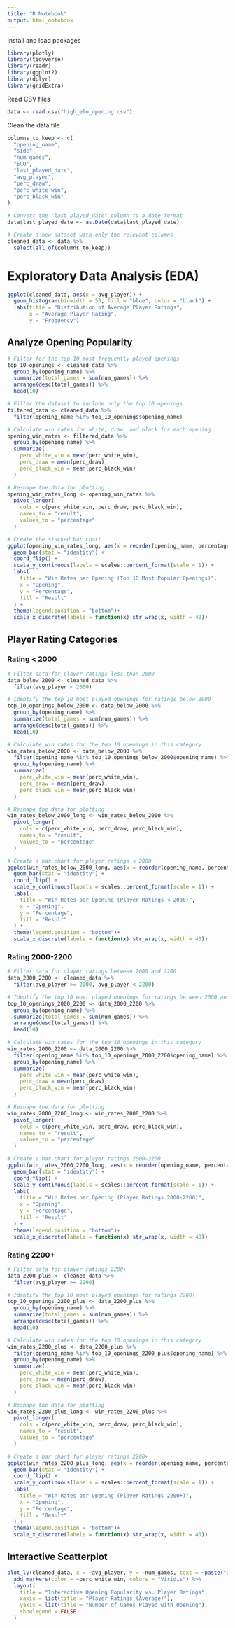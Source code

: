 ```yaml
---
title: "R Notebook"
output: html_notebook
---
```


Install and load packages
```r
library(plotly)
library(tidyverse)
library(readr)
library(ggplot2)
library(dplyr)
library(gridExtra)
```

Read CSV files
```r
data <- read.csv("high_elo_opening.csv")
```

Clean the data file
```r
columns_to_keep <- c(
  "opening_name",
  "side",
  "num_games",
  "ECO",
  "last_played_date",
  "avg_player",
  "perc_draw",
  "perc_white_win",
  "perc_black_win"
)

# Convert the "last_played_date" column to a date format
data$last_played_date <- as.Date(data$last_played_date)

# Create a new dataset with only the relevant columns
cleaned_data <- data %>%
  select(all_of(columns_to_keep))
```

# Exploratory Data Analysis (EDA)
```r
ggplot(cleaned_data, aes(x = avg_player)) +
  geom_histogram(binwidth = 50, fill = "blue", color = "black") +
  labs(title = "Distribution of Average Player Ratings",
       x = "Average Player Rating",
       y = "Frequency")
```

## Analyze Opening Popularity
```r
# Filter for the top 10 most frequently played openings
top_10_openings <- cleaned_data %>%
  group_by(opening_name) %>%
  summarize(total_games = sum(num_games)) %>%
  arrange(desc(total_games)) %>%
  head(10)

# Filter the dataset to include only the top 10 openings
filtered_data <- cleaned_data %>%
  filter(opening_name %in% top_10_openings$opening_name)

# Calculate win rates for white, draw, and black for each opening
opening_win_rates <- filtered_data %>%
  group_by(opening_name) %>%
  summarize(
    perc_white_win = mean(perc_white_win),
    perc_draw = mean(perc_draw),
    perc_black_win = mean(perc_black_win)
  )

# Reshape the data for plotting
opening_win_rates_long <- opening_win_rates %>%
  pivot_longer(
    cols = c(perc_white_win, perc_draw, perc_black_win),
    names_to = "result",
    values_to = "percentage"
  )

# Create the stacked bar chart
ggplot(opening_win_rates_long, aes(x = reorder(opening_name, percentage), y = percentage, fill = result)) +
  geom_bar(stat = "identity") +
  coord_flip() +
  scale_y_continuous(labels = scales::percent_format(scale = 1)) +
  labs(
    title = "Win Rates per Opening (Top 10 Most Popular Openings)",
    x = "Opening",
    y = "Percentage",
    fill = "Result"
  ) +
  theme(legend.position = "bottom")+
  scale_x_discrete(labels = function(x) str_wrap(x, width = 40))
```

## Player Rating Categories
### Rating < 2000
```r
# Filter data for player ratings less than 2000
data_below_2000 <- cleaned_data %>%
  filter(avg_player < 2000)

# Identify the top 10 most played openings for ratings below 2000
top_10_openings_below_2000 <- data_below_2000 %>%
  group_by(opening_name) %>%
  summarize(total_games = sum(num_games)) %>%
  arrange(desc(total_games)) %>%
  head(10)

# Calculate win rates for the top 10 openings in this category
win_rates_below_2000 <- data_below_2000 %>%
  filter(opening_name %in% top_10_openings_below_2000$opening_name) %>%
  group_by(opening_name) %>%
  summarize(
    perc_white_win = mean(perc_white_win),
    perc_draw = mean(perc_draw),
    perc_black_win = mean(perc_black_win)
  )

# Reshape the data for plotting
win_rates_below_2000_long <- win_rates_below_2000 %>%
  pivot_longer(
    cols = c(perc_white_win, perc_draw, perc_black_win),
    names_to = "result",
    values_to = "percentage"
  )

# Create a bar chart for player ratings < 2000
ggplot(win_rates_below_2000_long, aes(x = reorder(opening_name, percentage), y = percentage, fill = result)) +
  geom_bar(stat = "identity") +
  coord_flip() +
  scale_y_continuous(labels = scales::percent_format(scale = 1)) +
  labs(
    title = "Win Rates per Opening (Player Ratings < 2000)",
    x = "Opening",
    y = "Percentage",
    fill = "Result"
  ) +
  theme(legend.position = "bottom")+
  scale_x_discrete(labels = function(x) str_wrap(x, width = 40))
```

### Rating 2000-2200
```r
# Filter data for player ratings between 2000 and 2200
data_2000_2200 <- cleaned_data %>%
  filter(avg_player >= 2000, avg_player < 2200)

# Identify the top 10 most played openings for ratings between 2000 and 2200
top_10_openings_2000_2200 <- data_2000_2200 %>%
  group_by(opening_name) %>%
  summarize(total_games = sum(num_games)) %>%
  arrange(desc(total_games)) %>%
  head(10)

# Calculate win rates for the top 10 openings in this category
win_rates_2000_2200 <- data_2000_2200 %>%
  filter(opening_name %in% top_10_openings_2000_2200$opening_name) %>%
  group_by(opening_name) %>%
  summarize(
    perc_white_win = mean(perc_white_win),
    perc_draw = mean(perc_draw),
    perc_black_win = mean(perc_black_win)
  )

# Reshape the data for plotting
win_rates_2000_2200_long <- win_rates_2000_2200 %>%
  pivot_longer(
    cols = c(perc_white_win, perc_draw, perc_black_win),
    names_to = "result",
    values_to = "percentage"
  )

# Create a bar chart for player ratings 2000-2200
ggplot(win_rates_2000_2200_long, aes(x = reorder(opening_name, percentage), y = percentage, fill = result)) +
  geom_bar(stat = "identity") +
  coord_flip() +
  scale_y_continuous(labels = scales::percent_format(scale = 1)) +
  labs(
    title = "Win Rates per Opening (Player Ratings 2000-2200)",
    x = "Opening",
    y = "Percentage",
    fill = "Result"
  ) +
  theme(legend.position = "bottom")+
  scale_x_discrete(labels = function(x) str_wrap(x, width = 40))
```

### Rating 2200+
```r
# Filter data for player ratings 2200+
data_2200_plus <- cleaned_data %>%
  filter(avg_player >= 2200)

# Identify the top 10 most played openings for ratings 2200+
top_10_openings_2200_plus <- data_2200_plus %>%
  group_by(opening_name) %>%
  summarize(total_games = sum(num_games)) %>%
  arrange(desc(total_games)) %>%
  head(10)

# Calculate win rates for the top 10 openings in this category
win_rates_2200_plus <- data_2200_plus %>%
  filter(opening_name %in% top_10_openings_2200_plus$opening_name) %>%
  group_by(opening_name) %>%
  summarize(
    perc_white_win = mean(perc_white_win),
    perc_draw = mean(perc_draw),
    perc_black_win = mean(perc_black_win)
  )

# Reshape the data for plotting
win_rates_2200_plus_long <- win_rates_2200_plus %>%
  pivot_longer(
    cols = c(perc_white_win, perc_draw, perc_black_win),
    names_to = "result",
    values_to = "percentage"
  )

# Create a bar chart for player ratings 2200+
ggplot(win_rates_2200_plus_long, aes(x = reorder(opening_name, percentage), y = percentage, fill = result)) +
  geom_bar(stat = "identity") +
  coord_flip() +
  scale_y_continuous(labels = scales::percent_format(scale = 1)) +
  labs(
    title = "Win Rates per Opening (Player Ratings 2200+)",
    x = "Opening",
    y = "Percentage",
    fill = "Result"
  ) +
  theme(legend.position = "bottom")+
  scale_x_discrete(labels = function(x) str_wrap(x, width = 40))
```

## Interactive Scatterplot
```r
plot_ly(cleaned_data, x = ~avg_player, y = ~num_games, text = ~paste("Opening: ", opening_name, "<br>Win Rate: ", perc_white_win), type = "scatter", mode = "markers") %>%
  add_markers(color = ~perc_white_win, colors = "Viridis") %>%
  layout(
    title = "Interactive Opening Popularity vs. Player Ratings",
    xaxis = list(title = "Player Ratings (Average)"),
    yaxis = list(title = "Number of Games Played with Opening"),
    showlegend = FALSE
  )
```